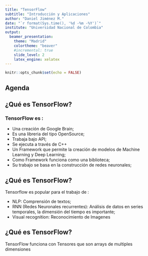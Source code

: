 ```yaml
---
title: "TensorFlow"
subtitle: "Introducción y Aplicaciones"
author: "Daniel Jiménez M."
date: "`r format(Sys.time(), '%d -%m -%Y')`"
institute: "Universidad Nacional de Colombia"
output: 
  beamer_presentation:
    theme: "Madrid"
    colortheme: "beaver"
    #incremental: true
    slide_level: 2
    latex_engine: xelatex
---
```


```r
knitr::opts_chunk$set(echo = FALSE)
```




## Agenda 


## ¿Qué es TensorFlow?

### TensorFlow es :

* Una creación de Google Brain;
* Es una libreria del tipo OpenSource;
* Trabaja bajo API;
* Se ejecuta a través de C++
* Un Framework que permite la creación de modelos de Machine Learning y Deep Learning;
* Como Framework funciona  como una biblioteca;
* Su trabajo se basa en la construcción de redes neuronales;

## ¿Qué es TensorFlow?

Tensorflow es popular para el trabajo de :

* NLP: Comprensión de textos;
* RNN (Redes Neuronales recurrentes): Análisis de datos en series temporales, la dimensión del tiempo es importante;
* Visual recognition: Reconocimiento de Imagenes 


## ¿Qué es TensorFlow?


TensorFlow funciona con Tensores que son arrays de multiples dimensiones


